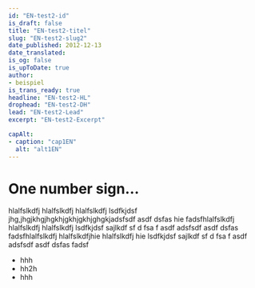 ```yaml
---
id: "EN-test2-id"
is_draft: false
title: "EN-test2-titel"
slug: "EN-test2-slug2"
date_published: 2012-12-13
date_translated:
is_og: false
is_upToDate: true
author: 
- beispiel
is_trans_ready: true
headline: "EN-test2-HL"
drophead: "EN-test2-DH"
lead: "EN-test2-Lead"
excerpt: "EN-test2-Excerpt"

capAlt:
- caption: "cap1EN"
  alt: "alt1EN"
---
```



# One number sign…

hlalfslkdfj hlalfslkdfj hlalfslkdfj lsdfkjdsf jhg,jhgjkhgjhgkhjgkhjgkhjghgkjadsfsdf asdf dsfas hie
fadsfhlalfslkdfj hlalfslkdfj hlalfslkdfj lsdfkjdsf sajlkdf sf d fsa f asdf adsfsdf asdf dsfas fadsfhlalfslkdfj hlalfslkdfjhie
 hlalfslkdfj hie 
lsdfkjdsf sajlkdf sf d fsa f asdf adsfsdf asdf dsfas fadsf

* hhh
* hh2h 
* hhh

<Slider items={[AAimg]} capAlt={frontmatter.capAlt} dataFile={[AAdata]} aspect="3/2" />
